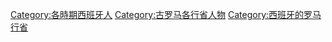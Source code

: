 [[Category:各時期西班牙人|Category:各時期西班牙人]]
[[Category:古罗马各行省人物|Category:古罗马各行省人物]]
[[Category:西班牙的罗马行省|Category:西班牙的罗马行省]]